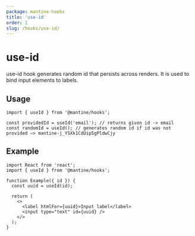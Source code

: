 ```yaml
---
package: mantine-hooks
title: 'use-id'
order: 1
slug: /hooks/use-id/
---
```



# use-id

<PageHeader
  source="mantine-hooks/src/hooks/use-id/use-id.ts"
  docs="hooks/use-id.mdx"
  package="@mantine/hooks"
/>

use-id hook generates random id that persists across renders.
It is used to bind input elements to labels.

## Usage

```tsx
import { useId } from '@mantine/hooks';

const providedId = useId('email'); // returns given id -> email
const randomId = useId(); // generates random id if id was not provided –> mantine-j_YSXk1CdUip5gPldwCjy
```

## Example

```tsx
import React from 'react';
import { useId } from '@mantine/hooks';

function Example({ id }) {
  const uuid = useId(id);

  return (
    <>
      <label htmlFor={uuid}>Input label</label>
      <input type="text" id={uuid} />
    </>
  );
}
```
